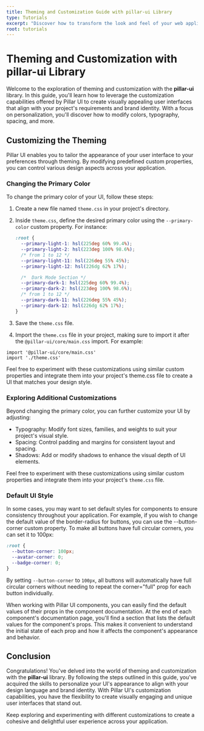 ```yaml
---
title: Theming and Customization Guide with pillar-ui Library
type: Tutorials
excerpt: "Discover how to transform the look and feel of your web application using the pillar-ui library's robust theming and customization features. This guide empowers you to create personalized user interfaces by modifying colors, typography, spacing, and more. Explore the world of design flexibility with Pillar UI's versatile theming capabilities."
root: tutorials
---
```


# Theming and Customization with pillar-ui Library

Welcome to the exploration of theming and customization with the **pillar-ui** library. In this guide, you'll learn how to leverage the customization capabilities offered by Pillar UI to create visually appealing user interfaces that align with your project's requirements and brand identity. With a focus on personalization, you'll discover how to modify colors, typography, spacing, and more.

## Customizing the Theming

Pillar UI enables you to tailor the appearance of your user interface to your preferences through theming. By modifying predefined custom properties, you can control various design aspects across your application.

### Changing the Primary Color

To change the primary color of your UI, follow these steps:

1. Create a new file named `theme.css` in your project's directory.

2. Inside `theme.css`, define the desired primary color using the `--primary-color` custom property. For instance:

   ```css title="theme.css"
   :root {
     --primary-light-1: hsl(225deg 60% 99.4%);
     --primary-light-2: hsl(223deg 100% 98.6%);
     /* from 1 to 12 */
     --primary-light-11: hsl(226deg 55% 45%);
     --primary-light-12: hsl(226dg 62% 17%);

     /*  Dark Mode Section */
     --primary-dark-1: hsl(225deg 60% 99.4%);
     --primary-dark-2: hsl(223deg 100% 98.6%);
     /* from 1 to 12 */
     --primary-dark-11: hsl(226deg 55% 45%);
     --primary-dark-12: hsl(226dg 62% 17%);
   }
   ```

3. Save the `theme.css` file.

4. Import the `theme.css` file in your project, making sure to import it after the `@pillar-ui/core/main.css` import. For example:

```tsx title='_App.tsx'
import '@pillar-ui/core/main.css'
import './theme.css'
```

Feel free to experiment with these customizations using similar custom properties and integrate them into your project's theme.css file to create a UI that matches your design style.

### Exploring Additional Customizations

Beyond changing the primary color, you can further customize your UI by adjusting:

- Typography: Modify font sizes, families, and weights to suit your project's visual style.
- Spacing: Control padding and margins for consistent layout and spacing.
- Shadows: Add or modify shadows to enhance the visual depth of UI elements.

Feel free to experiment with these customizations using similar custom properties and integrate them into your project's `theme.css` file.

### Default UI Style

In some cases, you may want to set default styles for components to ensure consistency throughout your application. For example, if you wish to change the default value of the border-radius for buttons, you can use the --button-corner custom property. To make all buttons have full circular corners, you can set it to 100px:

```css
:root {
  --button-corner: 100px;
  --avatar-corner: 0;
  --badge-corner: 0;
}
```

By setting `--button-corner` to `100px`, all buttons will automatically have full circular corners without needing to repeat the corner="full" prop for each button individually.

When working with Pillar UI components, you can easily find the default values of their props in the component documentation. At the end of each component's documentation page, you'll find a section that lists the default values for the component's props. This makes it convenient to understand the initial state of each prop and how it affects the component's appearance and behavior.

## Conclusion

Congratulations! You've delved into the world of theming and customization with the **pillar-ui** library. By following the steps outlined in this guide, you've acquired the skills to personalize your UI's appearance to align with your design language and brand identity. With Pillar UI's customization capabilities, you have the flexibility to create visually engaging and unique user interfaces that stand out.

Keep exploring and experimenting with different customizations to create a cohesive and delightful user experience across your application.
